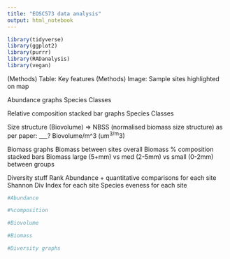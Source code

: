 ```yaml
---
title: "EOSC573 data analysis"
output: html_notebook
---
```



```r
library(tidyverse)
library(ggplot2)
library(purrr)
library(RADanalysis)
library(vegan)
```

(Methods) Table: Key features
(Methods) Image: Sample sites highlighted on map

Abundance graphs
  Species
  Classes

Relative composition stacked bar graphs
  Species
  Classes

Size structure (Biovolume) => NBSS (normalised biomass size structure) as per paper: ___?
  Biovolume/m^3 (um^3/m^3)
  
Biomass graphs
  Biomass between sites overall
  Biomass % composition stacked bars
  Biomass large (5+mm) vs med (2-5mm) vs small (0-2mm) between groups

Diversity stuff
  Rank Abundance + quantitative comparisons for each site
  Shannon Div Index for each site
  Species eveness for each site

```r
#Abundance

```

```r
#%composition
```

```r
#Biovolume
```

```r
#Biomass
```

```r
#Diversity graphs

```


